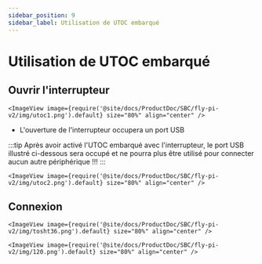 ```yaml
---
sidebar_position: 9
sidebar_label: Utilisation de UTOC embarqué
---
```




# Utilisation de UTOC embarqué

## Ouvrir l'interrupteur

    <ImageView image={require('@site/docs/ProductDoc/SBC/fly-pi-v2/img/utoc1.png').default} size="80%" align="center" />

* L'ouverture de l'interrupteur occupera un port USB

:::tip
Après avoir activé l'UTOC embarqué avec l'interrupteur, le port USB illustré ci-dessous sera occupé et ne pourra plus être utilisé pour connecter aucun autre périphérique !!!
:::

    <ImageView image={require('@site/docs/ProductDoc/SBC/fly-pi-v2/img/utoc2.png').default} size="80%" align="center" />

## Connexion

    <ImageView image={require('@site/docs/ProductDoc/SBC/fly-pi-v2/img/tosht36.png').default} size="80%" align="center" />

    <ImageView image={require('@site/docs/ProductDoc/SBC/fly-pi-v2/img/120.png').default} size="80%" align="center" />